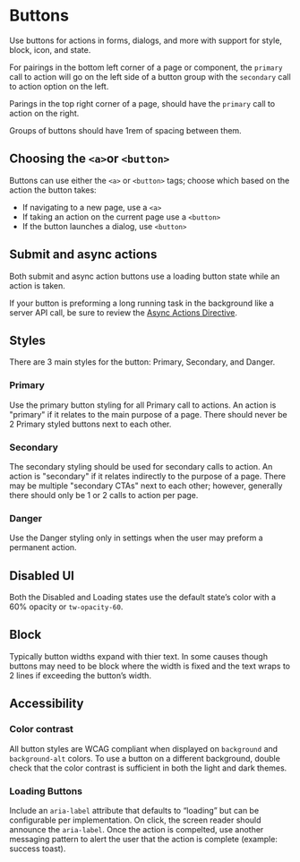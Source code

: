 
<Meta title="Documentation/Buttons" />

# Buttons

Use buttons for actions in forms, dialogs, and more with support for style, block, icon, and state.

For pairings in the bottom left corner of a page or component, the `primary` call to action will go on the left side of a button group with the `secondary` call to action option on the left.

Parings in the top right corner of a page, should have the `primary` call to action on the right.

Groups of buttons should have 1rem of spacing between them.

## Choosing the `<a>`or `<button>`

Buttons can use either the `<a>` or `<button>` tags; choose which based on the action the button takes:

- If navigating to a new page, use a `<a>`
- If taking an action on the current page use a `<button>`
- If the button launches a dialog, use `<button>`

## Submit and async actions

Both submit and async action buttons use a loading button state while an action is taken.

<Story id="component-library-button--loading" />

If your button is preforming a long running task in the background like a server API call, be sure to review the [Async Actions Directive](https://components.bitwarden.com/?path=/story/component-library-async-actions-overview--page).

## Styles

There are 3 main styles for the button: Primary, Secondary, and Danger.

### Primary

<Story id="component-library-button--primary" />

Use the primary button styling for all Primary call to actions. An action is "primary" if it relates to the main purpose of a page. There should never be 2 Primary styled buttons next to each other.

### Secondary

<Story id="component-library-button--secondary" />

The secondary styling should be used for secondary calls to action. An action is "secondary" if it relates indirectly to the purpose of a page. There may be multiple "secondary CTAs" next to each other; however, generally there should only be 1 or 2 calls to action per page.

### Danger

<Story id="component-library-button--danger" />

Use the Danger styling only in settings when the user may preform a permanent action.

## Disabled UI

Both the Disabled and Loading states use the default state’s color with a 60% opacity or `tw-opacity-60`.

<Story id="component-library-button--disabled" />

## Block

Typically button widths expand with thier text. In some causes though buttons may need to be block where the width is fixed and the text wraps to 2 lines if exceeding the button’s width.

<Story id="component-library-button--block" />

## Accessibility

### Color contrast

All button styles are WCAG compliant when displayed on `background` and `background-alt` colors. To use a button on a different background, double check that the color contrast is sufficient in both the light and dark themes.

### Loading Buttons

Include an `aria-label` attribute that defaults to “loading” but can be configurable per implementation. On click, the screen reader should announce the `aria-label`. Once the action is compelted, use another messaging pattern to alert the user that the action is complete (example: success toast).
